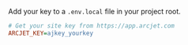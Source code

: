 Add your key to a `.env.local` file in your project root.

```ini title=".env.local"
# Get your site key from https://app.arcjet.com
ARCJET_KEY=ajkey_yourkey
```
